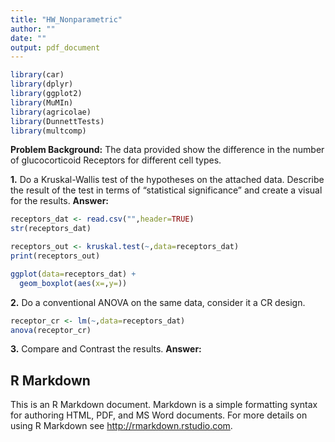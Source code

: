```yaml
---
title: "HW_Nonparametric"
author: ""
date: ""
output: pdf_document
---
```


```r
library(car)
library(dplyr)
library(ggplot2)
library(MuMIn)
library(agricolae)
library(DunnettTests)
library(multcomp)

```

**Problem Background:**
The data provided show the difference in the number of glucocorticoid Receptors for different cell types. 

**1.**
Do a Kruskal-Wallis test of the hypotheses on the attached data. Describe the result of the test in terms of "statistical significance" and create a visual for the results. 
**Answer:**

```r
receptors_dat <- read.csv("",header=TRUE)
str(receptors_dat)

receptors_out <- kruskal.test(~,data=receptors_dat)
print(receptors_out)

ggplot(data=receptors_dat) +
  geom_boxplot(aes(x=,y=))
```


**2.**
Do a conventional ANOVA on the same data, consider it a CR design. 
```r
receptor_cr <- lm(~,data=receptors_dat)
anova(receptor_cr)
```

**3.**
Compare and Contrast the results. 
**Answer:** 



## R Markdown

This is an R Markdown document. Markdown is a simple formatting syntax for authoring HTML, PDF, and MS Word documents. For more details on using R Markdown see <http://rmarkdown.rstudio.com>.

